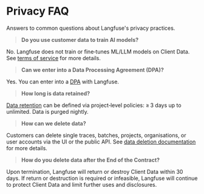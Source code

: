 # Privacy FAQ

Answers to common questions about Langfuse's privacy practices.

> **Do you use customer data to train AI models?**

No. Langfuse does not train or fine‑tunes ML/LLM models on Client Data. See [terms of service](/terms) for more details.

> **Can we enter into a Data Processing Agreement (DPA)?**

Yes. You can enter into a [DPA](/security/dpa) with Langfuse.

> **How long is data retained?**

[Data retention](/docs/administration/data-retention) can be defined via project‑level policies: ≥ 3 days up to unlimited. Data is purged nightly.

> **How can we delete data?**

Customers can delete single traces, batches, projects, organisations, or user accounts via the UI or the public API. See [data deletion documentation](/docs/administration/data-deletion) for more details.

> **How do you delete data after the End of the Contract?**

Upon termination, Langfuse will return or destroy Client Data within 30 days. If return or destruction is required or infeasible, Langfuse will continue to protect Client Data and limit further uses and disclosures.
